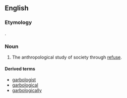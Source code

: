 ==English==

===Etymology===
{{suffix|garbage|ology|lang=en}}.

===Noun===
{{en-noun|-}}

# The anthropological study of society through [[refuse]].

====Derived terms====
* [[garbologist]]
* [[garbological]]
* [[garbologically]]